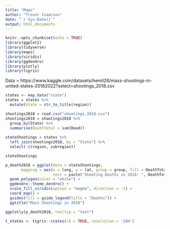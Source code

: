 ```yaml
---
title: "Maps"
author: "Trevor Isaacson"
date: "`r Sys.Date()`"
output: html_documents
---
```


```r
knitr::opts_chunk$set(echo = TRUE)
library(ggplot2)
library(tidyverse)
library(maps)
library(viridis)
library(ggdendro)
library(plotly)
library(tigris)
```

Data = https://www.kaggle.com/datasets/hemil26/mass-shootings-in-united-states-20182022?select=shootings_2018.csv



```r
states <- map_data("state")
states = states %>%
  mutate(State = str_to_title(region))

shootings2018 = read.csv("shootings_2018.csv")
shootings2018 = shootings2018 %>% 
  group_by(State) %>%
  summarise(DeathTotal = sum(Dead))
  
stateShootings = states %>%
  left_join(shootings2018, by = "State") %>%
  select(-c(region, subregion))

stateShootings
```

```r
p_death2018 = ggplot(data = stateShootings, 
       mapping = aes(x = long, y = lat, group = group, fill = DeathTotal,
                     text = paste("Shooting Deaths in 2018: ", DeathTotal))) +
  geom_polygon(color = "white") +
  ggdendro::theme_dendro() +
  scale_fill_viridis(option = "magma", direction = -1) + 
  coord_map() +
  guides(fill = guide_legend(title = "Deaths")) +
  ggtitle("Mass Shootings in 2018")

ggplotly(p_death2018, tooltip = "text")
```


```r
t_states <- tigris::states(cb = TRUE, resolution = '20m')


```








